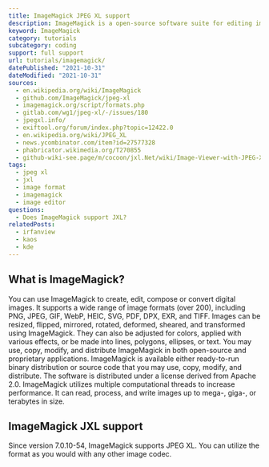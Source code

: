 ```yaml
---
title: ImageMagick JPEG XL support
description: ImageMagick is a open-source software suite for editing images. Learn how to use JXL images within ImageMagick.
keyword: ImageMagick
category: tutorials
subcategory: coding
support: full support
url: tutorials/imagemagick/
datePublished: "2021-10-31"
dateModified: "2021-10-31"
sources:
  - en.wikipedia.org/wiki/ImageMagick
  - github.com/ImageMagick/jpeg-xl
  - imagemagick.org/script/formats.php
  - gitlab.com/wg1/jpeg-xl/-/issues/180
  - jpegxl.info/
  - exiftool.org/forum/index.php?topic=12422.0
  - en.wikipedia.org/wiki/JPEG_XL
  - news.ycombinator.com/item?id=27577328
  - phabricator.wikimedia.org/T270855
  - github-wiki-see.page/m/cocoon/jxl.Net/wiki/Image-Viewer-with-JPEG-XL-SUpport
tags:
  - jpeg xl
  - jxl
  - image format
  - imagemagick
  - image editor
questions:
  - Does ImageMagick support JXL?
relatedPosts:
  - irfanview
  - kaos
  - kde
---
```


## What is ImageMagick?

You can use ImageMagick to create, edit, compose or convert digital images. It supports a wide range of image formats (over 200), including PNG, JPEG, GIF, WebP, HEIC, SVG, PDF, DPX, EXR, and TIFF. Images can be resized, flipped, mirrored, rotated, deformed, sheared, and transformed using ImageMagick. They can also be adjusted for colors, applied with various effects, or be made into lines, polygons, ellipses, or text. You may use, copy, modify, and distribute ImageMagick in both open-source and proprietary applications. ImageMagick is available either ready-to-run binary distribution or source code that you may use, copy, modify, and distribute. The software is distributed under a license derived from Apache 2.0. ImageMagick utilizes multiple computational threads to increase performance. It can read, process, and write images up to mega-, giga-, or terabytes in size.

## ImageMagick JXL support

Since version 7.0.10-54, ImageMagick supports JPEG XL. You can utilize the format as you would with any other image codec.
